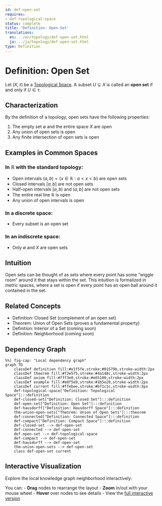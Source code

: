 ```yaml
---
id: def-open-set
requires:
- def-topological-space
status: complete
title: 'Definition: Open Set'
translations:
  en: ../en/topology/def-open-set.html
  ja: ../ja/topology/def-open-set.html
type: Definition
---
```


# Definition: Open Set {#def-open-set}

Let $(X, \tau)$ be a [Topological Space](def-topological-space.qmd). A subset $U \subseteq X$ is called an **open set** if and only if $U \in \tau$.

## Characterization

By the definition of a topology, open sets have the following properties:

1. The empty set $\emptyset$ and the entire space $X$ are open
2. Any union of open sets is open
3. Any finite intersection of open sets is open

## Examples in Common Spaces

### In $\mathbb{R}$ with the standard topology:
- Open intervals $(a, b) = \{x \in \mathbb{R} : a < x < b\}$ are open sets
- Closed intervals $[a, b]$ are not open sets
- Half-open intervals $[a, b)$ and $(a, b]$ are not open sets
- The entire real line $\mathbb{R}$ is open
- Any union of open intervals is open

### In a discrete space:
- Every subset is an open set

### In an indiscrete space:
- Only $\emptyset$ and $X$ are open sets

## Intuition

Open sets can be thought of as sets where every point has some "wiggle room" around it that stays within the set. This intuition is formalized in metric spaces, where a set is open if every point has an open ball around it contained in the set.

## Related Concepts

- Definition: Closed Set (complement of an open set)
- Theorem: Union of Open Sets (proves a fundamental property)
- Definition: Interior of a Set (coming soon)
- Definition: Neighborhood (coming soon)

## Dependency Graph

```mermaid
%%| fig-cap: "Local dependency graph"
graph TD
    classDef definition fill:#e1f5fe,stroke:#01579b,stroke-width:2px
    classDef theorem fill:#f3e5f5,stroke:#4a148c,stroke-width:2px
    classDef axiom fill:#fff3e0,stroke:#e65100,stroke-width:2px
    classDef example fill:#e8f5e9,stroke:#1b5e20,stroke-width:2px
    classDef current fill:#ffebee,stroke:#b71c1c,stroke-width:3px
    def-topological-space["Definition: Topological Space"]:::definition
    def-closed-set["Definition: Closed Set"]:::definition
    def-open-set["Definition: Open Set"]:::definition
    def-hausdorff["Definition: Hausdorff Space"]:::definition
    thm-union-open-sets["Theorem: Union of Open Sets"]:::theorem
    def-connected["Definition: Connected Space"]:::definition
    def-compact["Definition: Compact Space"]:::definition
    def-closed-set --> def-open-set
    def-connected --> def-open-set
    def-open-set --> def-topological-space
    def-compact --> def-open-set
    def-hausdorff --> def-open-set
    thm-union-open-sets --> def-open-set
    class def-open-set current
```

## Interactive Visualization

Explore the local knowledge graph neighborhood interactively:

::: {.graph-viz data-id="def-open-set" data-width="700" data-height="500"}
:::

You can:
- **Drag** nodes to rearrange the layout
- **Zoom** in/out with your mouse wheel
- **Hover** over nodes to see details
- View the [full interactive version](../../output/interactive/def-open-set.html){target="_blank"}
